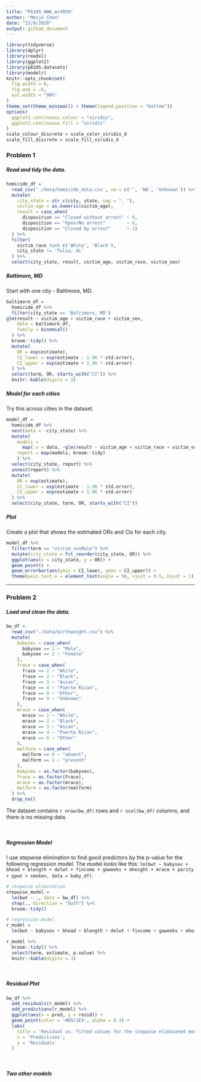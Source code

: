 ```yaml
---
title: "P8105_HW6_mc4959"
author: "Meiju Chen"
date: "12/9/2020"
output: github_document
---
```



```r
library(tidyverse)
library(dplyr)
library(readxl)
library(ggplot2)
library(p8105.datasets)
library(modelr)
knitr::opts_chunk$set(
  fig.width = 6,
  fig.asp = .6,
  out.width = "90%"
)
theme_set(theme_minimal() + theme(legend.position = "bottom"))
options(
  ggplot2.continuous.colour = "viridis",
  ggplot2.continuous.fill = "viridis"
)
scale_colour_discrete = scale_color_viridis_d
scale_fill_discrete = scale_fill_viridis_d

```

### Problem 1

##### Read and tidy the data.

```r

homicide_df = 
  read_csv('./data/homicide_data.csv', na = c('', 'NA', 'Unknown')) %>%
  mutate(
    city_state = str_c(city, state, sep = ", "),
    victim_age = as.numeric(victim_age),
    result = case_when(
      disposition == "Closed without arrest" ~ 0,
      disposition == "Open/No arrest"        ~ 0,
      disposition == "Closed by arrest"      ~ 1)
  ) %>% 
  filter(
    victim_race %in% c('White', 'Black'),
    city_state != 'Tulsa, AL'
  ) %>% 
  select(city_state, result, victim_age, victim_race, victim_sex)

```

##### Baltimore, MD

Start with one city - Baltimore, MD.

```r

baltimore_df = 
  homicide_df %>% 
  filter(city_state == 'Baltimore, MD')
glm(result ~ victim_age + victim_race + victim_sex,
    data = baltimore_df,
    family = binomial()
  ) %>% 
  broom::tidy() %>% 
  mutate(
    OR = exp(estimate),
    CI_lower = exp(estimate - 1.96 * std.error),
    CI_upper = exp(estimate + 1.96 * std.error)
  ) %>% 
  select(term, OR, starts_with("CI")) %>% 
  knitr::kable(digits = 3)

```


##### Model for each cities

Try this across cities in the dataset.

```r

model_df = 
  homicide_df %>% 
  nest(data = -city_state) %>% 
  mutate(
    models = 
      map(.x = data, ~glm(result ~ victim_age + victim_race + victim_sex, data = .x, family = binomial())),
    report = map(models, broom::tidy)
    ) %>%
  select(city_state, report) %>% 
  unnest(report) %>% 
  mutate(
    OR = exp(estimate),
    CI_lower = exp(estimate - 1.96 * std.error),
    CI_upper = exp(estimate + 1.96 * std.error)
  ) %>% 
  select(city_state, term, OR, starts_with("CI"))

```


##### Plot

Create a plot that shows the estimated ORs and CIs for each city.

```r

model_df %>% 
  filter(term == "victim_sexMale") %>% 
  mutate(city_state = fct_reorder(city_state, OR)) %>% 
  ggplot(aes(x = city_state, y = OR)) +
  geom_point() + 
  geom_errorbar(aes(ymin = CI_lower, ymax = CI_upper)) + 
  theme(axis.text.x = element_text(angle = 90, vjust = 0.5, hjust = 1))

```

***

### Problem 2

##### Load and clean the data.

```r

bw_df = 
  read_csv("./data/birthweight.csv") %>% 
  mutate(
    babysex = case_when(
      babysex == 1 ~ "Male",
      babysex == 2 ~ "Female"
    ),
    frace = case_when(
      frace == 1 ~ "White",
      frace == 2 ~ "Black",
      frace == 3 ~ "Asian",
      frace == 4 ~ "Puerto Rican",
      frace == 8 ~ "Other",
      frace == 9 ~ "Unknown"
    ),
    mrace = case_when(
      mrace == 1 ~ "White",
      mrace == 2 ~ "Black",
      mrace == 3 ~ "Asian",
      mrace == 4 ~ "Puerto Rican",
      mrace == 8 ~ "Other"
    ),
    malform = case_when(
      malform == 0 ~ "absent",
      malform == 1 ~ "present"
    ),
    babysex = as.factor(babysex),
    frace = as.factor(frace),
    mrace = as.factor(mrace),
    malform = as.factor(malform)
  ) %>% 
  drop_na()

```
The dataset contains `r nrow(bw_df)` rows and `r ncol(bw_df)` columns, and there is no missing data.

<br>

##### Regression Model

I use stepwise elimination to find good predictors by the p-value for the following regression model. The model looks like this: `lm(bwt ~ babysex + bhead + blength + delwt + fincome + gaweeks + mheight + mrace + parity + ppwt + smoken, data = baby_df)`.

```r

# stepwise elimination
stepwise_model = 
  lm(bwt ~ ., data = bw_df) %>% 
  step(., direction = "both") %>% 
  broom::tidy()

# regression model
r_model = 
  lm(bwt ~ babysex + bhead + blength + delwt + fincome + gaweeks + mheight + mrace + parity + ppwt + smoken, data = bw_df)

r_model %>% 
  broom::tidy() %>% 
  select(term, estimate, p.value) %>% 
  knitr::kable(digits = 3)

```

<br>

##### Residual Plot

```r

bw_df %>% 
  add_residuals(r_model) %>% 
  add_predictions(r_model) %>% 
  ggplot(aes(x = pred, y = resid)) +
  geom_point(color = '#85C1E9', alpha = 0.4) +
  labs(
    title = 'Residual vs. fitted values for the stepwise eliminated model',
    x = 'Predictions',
    y = 'Residuals'
  )

```

<br>

##### Two other models

```r





```

